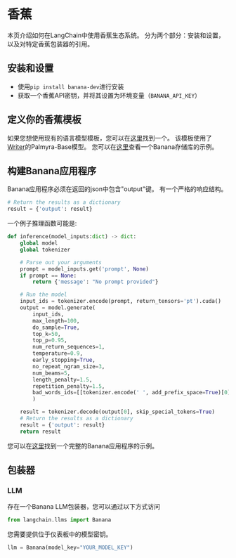 # 香蕉

本页介绍如何在LangChain中使用香蕉生态系统。
分为两个部分：安装和设置，以及对特定香蕉包装器的引用。

## 安装和设置

- 使用`pip install banana-dev`进行安装
- 获取一个香蕉API密钥，并将其设置为环境变量（`BANANA_API_KEY`）

## 定义你的香蕉模板

如果您想使用现有的语言模型模板，您可以在[这里](https://app.banana.dev/templates/conceptofmind/serverless-template-palmyra-base)找到一个。
该模板使用了[Writer](https://writer.com/product/api/)的Palmyra-Base模型。
您可以在[这里](https://github.com/conceptofmind/serverless-template-palmyra-base)查看一个Banana存储库的示例。

## 构建Banana应用程序

Banana应用程序必须在返回的json中包含"output"键。
有一个严格的响应结构。

```python
# Return the results as a dictionary
result = {'output': result}
```

一个例子推理函数可能是:

```python
def inference(model_inputs:dict) -> dict:
    global model
    global tokenizer

    # Parse out your arguments
    prompt = model_inputs.get('prompt', None)
    if prompt == None:
        return {'message': "No prompt provided"}

    # Run the model
    input_ids = tokenizer.encode(prompt, return_tensors='pt').cuda()
    output = model.generate(
        input_ids,
        max_length=100,
        do_sample=True,
        top_k=50,
        top_p=0.95,
        num_return_sequences=1,
        temperature=0.9,
        early_stopping=True,
        no_repeat_ngram_size=3,
        num_beams=5,
        length_penalty=1.5,
        repetition_penalty=1.5,
        bad_words_ids=[[tokenizer.encode(' ', add_prefix_space=True)[0]]]
        )

    result = tokenizer.decode(output[0], skip_special_tokens=True)
    # Return the results as a dictionary
    result = {'output': result}
    return result
```

您可以在[这里](https://github.com/conceptofmind/serverless-template-palmyra-base/blob/main/app.py)找到一个完整的Banana应用程序的示例。

## 包装器

### LLM

存在一个Banana LLM包装器，您可以通过以下方式访问

```python
from langchain.llms import Banana
```

您需要提供位于仪表板中的模型密钥。

```python
llm = Banana(model_key="YOUR_MODEL_KEY")
```
